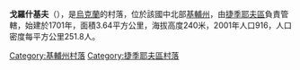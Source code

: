 {{coord|49|14|50|N|29|53|58|E|scale:30000|display=title}}

'''戈羅什基夫'''（{{lang-uk|Горошків}}），是[[烏克蘭|烏克蘭]]的村落，位於該國中北部[[基輔州|基輔州]]，由[[捷季耶夫區|捷季耶夫區]]負責管轄，始建於1701年，面積3.64平方公里，海拔高度240米，2001年人口916，人口密度每平方公里251.8人。

{{DEFAULTSORT:Горошків}}
[[Category:基輔州村落|Category:基輔州村落]]
[[Category:捷季耶夫區村落|Category:捷季耶夫區村落]]


{{Kiev-geo-stub}}